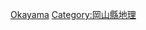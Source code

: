 {{Template:Category:都道府縣|的郡|top=日本的郡|}}

[[Category:日本的郡|Okayama]]
[[Category:岡山縣地理|Category:岡山縣地理]]